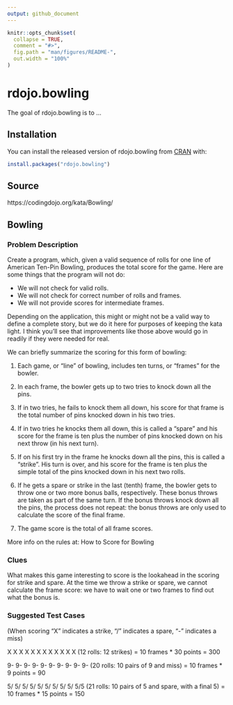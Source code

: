 ```yaml
---
output: github_document
---
```


<!-- README.md is generated from README.Rmd. Please edit that file -->

```r
knitr::opts_chunk$set(
  collapse = TRUE,
  comment = "#>",
  fig.path = "man/figures/README-",
  out.width = "100%"
)
```

# rdojo.bowling

<!-- badges: start -->
<!-- badges: end -->

The goal of rdojo.bowling is to ...

## Installation

You can install the released version of rdojo.bowling from [CRAN](https://CRAN.R-project.org) with:

``` r
install.packages("rdojo.bowling")
```


## Source
https://codingdojo.org/kata/Bowling/


## Bowling

### Problem Description

Create a program, which, given a valid sequence of rolls for one line of
American Ten-Pin Bowling, produces the total score for the game. Here
are some things that the program will not do:

- We will not check for valid rolls.
- We will not check for correct number of rolls and frames.
- We will not provide scores for intermediate frames.

Depending on the application, this might or might not be a valid way to
define a complete story, but we do it here for purposes of keeping the
kata light. I think you’ll see that improvements like those above would
go in readily if they were needed for real.

We can briefly summarize the scoring for this form of bowling:

1. Each game, or “line” of bowling, includes ten turns, or “frames” for
the bowler.

2. In each frame, the bowler gets up to two tries to knock down all the
pins.

3. If in two tries, he fails to knock them all down, his score for that
frame is the total number of pins knocked down in his two tries.

4. If in two tries he knocks them all down, this is called a “spare” and
his score for the frame is ten plus the number of pins knocked down on
his next throw (in his next turn).

5. If on his first try in the frame he knocks down all the pins, this is
called a “strike”. His turn is over, and his score for the frame is ten
plus the simple total of the pins knocked down in his next two rolls.

6. If he gets a spare or strike in the last (tenth) frame, the bowler
gets to throw one or two more bonus balls, respectively. These bonus
throws are taken as part of the same turn. If the bonus throws knock
down all the pins, the process does not repeat: the bonus throws are
only used to calculate the score of the final frame.

7. The game score is the total of all frame scores.

More info on the rules at: How to Score for Bowling

### Clues

What makes this game interesting to score is the lookahead in the
scoring for strike and spare. At the time we throw a strike or spare, we
cannot calculate the frame score: we have to wait one or two frames to
find out what the bonus is.

### Suggested Test Cases

(When scoring “X” indicates a strike, “/” indicates a spare, “-”
indicates a miss)

X X X X X X X X X X X X (12 rolls: 12 strikes) = 10 frames * 30 points =
300

9- 9- 9- 9- 9- 9- 9- 9- 9- 9- (20 rolls: 10 pairs of 9 and miss) = 10
frames * 9 points = 90

5/ 5/ 5/ 5/ 5/ 5/ 5/ 5/ 5/ 5/5 (21 rolls: 10 pairs of 5 and spare, with
a final 5) = 10 frames * 15 points = 150
